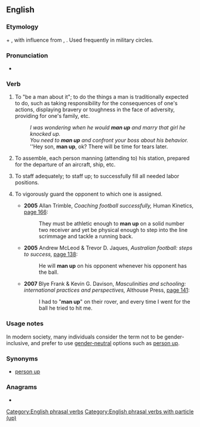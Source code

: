 ==English==

===Etymology===
{{m|en|man}} + {{m|en|up}}, with influence from {{m|en|own up}}, {{m|en|buck up}}. Used frequently in military circles.

===Pronunciation===
* {{IPA|/mænʌp/|lang=en}}

===Verb===
{{en-verb|mans up|manning up|manned up}}

# {{lb|en|idiomatic}} To "be a man about it"; to do the things a man is traditionally expected to do, such as taking responsibility for the consequences of one's actions, displaying bravery or toughness in the face of adversity, providing for one's family, etc. {{qualifier|Compare {{m|en|man||brace oneself, steel oneself}}.}}
#: ''I was wondering when he would '''man up''' and marry that girl he knocked up.''
#: ''You need to '''man up''' and confront your boss about his behavior.''
#: ''Hey son, '''man up''', ok? There will be time for tears later.
# {{lb|en|of military personnel}} To assemble, each person manning (attending to) his station, prepared for the departure of an aircraft, ship, etc. {{qualifier|Compare {{m|en|man||supply with staff; take up position to operate}}.}}
# {{lb|en|of other personnel}} To staff adequately; to staff up; to successfully fill all needed labor positions. {{qualifier|Compare {{m|en|man||supply with staff}}.}}
# {{lb|en|sports}} To vigorously guard the opponent to which one is assigned.
#* '''2005''' Allan Trimble, ''Coaching football successfully,'' Human Kinetics, [https://books.google.com/books?id=dmQiV1QzQmYC&pg=PA183&dq=football+%22man+up%22&hl=en&ei=qkktTfeSFoOucKO_tNoH&sa=X&oi=book_result&ct=result&resnum=7&ved=0CEYQ6AEwBg#v=snippet&q=%22man%20up%20on%22&f=false page 166]:
#*: They must be athletic enough to '''man up''' on a solid number two receiver and yet be physical enough to step into the line scrimmage and tackle a running back.
#* '''2005''' Andrew McLeod & Trevor D. Jaques, ''Australian football: steps to success,'' [https://books.google.com/books?id=av8cdbCw2G8C&pg=PA138&dq=football+%22man+up+on%22&hl=en&ei=90ktTaOwEcWycLPxpZsI&sa=X&oi=book_result&ct=result&resnum=4&ved=0CDsQ6AEwAw#v=onepage&q=man%20up%20on&f=false page 138]:
#*: He will '''man up''' on his opponent whenever his opponent has the ball.
#* '''2007''' Blye Frank & Kevin G. Davison, ''Masculinities and schooling: international practices and perspectives,'' Althouse Press, [https://books.google.com/books?ei=KkotTYueI8nzcauHwLwI&ct=result&id=wysoAQAAIAAJ&dq=football+%22man+up+on%22&q=%22man+up%22#search_anchor page 141]:
#*: I had to "'''man up'''" on their rover, and every time I went for the ball he tried to hit me.

===Usage notes===
In modern society, many individuals consider the term not to be gender-inclusive, and prefer to use [[gender-neutral]] options such as [[person up]].

===Synonyms===
*[[person up]]

===Anagrams===
* {{anagrams|en|umpan|unmap}}

[[Category:English phrasal verbs]]
[[Category:English phrasal verbs with particle (up)]]